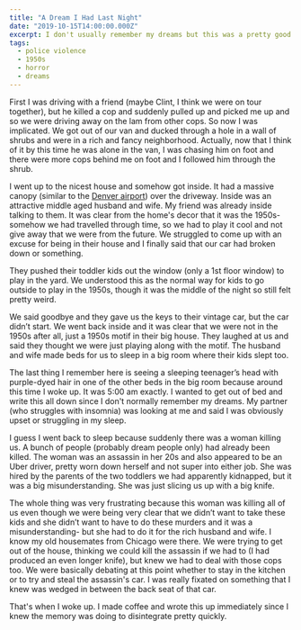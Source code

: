 ```yaml
---
title: "A Dream I Had Last Night"
date: "2019-10-15T14:00:00.000Z"
excerpt: I don't usually remember my dreams but this was a pretty good one.
tags:
  - police violence
  - 1950s
  - horror
  - dreams
---
```


First I was driving with a friend (maybe Clint, I think we were on tour
together), but he killed a cop and suddenly pulled up and picked me up and so we
were driving away on the lam from other cops. So now I was implicated. We got
out of our van and ducked through a hole in a wall of shrubs and were in a rich
and fancy neighborhood. Actually, now that I think of it by this time he was
alone in the van, I was chasing him on foot and there were more cops behind me
on foot and I followed him through the shrub.

I went up to the nicest house and somehow got inside. It had a massive canopy
(similar to the
[Denver airport](https://duckduckgo.com/?q=denver+airport+awning&iax=images&ia=images))
over the driveway. Inside was an attractive middle aged husband and wife. My
friend was already inside talking to them. It was clear from the home's decor
that it was the 1950s- somehow we had travelled through time, so we had to play
it cool and not give away that we were from the future. We struggled to come up
with an excuse for being in their house and I finally said that our car had
broken down or something.

They pushed their toddler kids out the window (only a 1st floor window) to play
in the yard. We understood this as the normal way for kids to go outside to play
in the 1950s, though it was the middle of the night so still felt pretty weird.

We said goodbye and they gave us the keys to their vintage car, but the car
didn’t start. We went back inside and it was clear that we were not in the 1950s
after all, just a 1950s motif in their big house. They laughed at us and said
they thought we were just playing along with the motif. The husband and wife
made beds for us to sleep in a big room where their kids slept too.

The last thing I remember here is seeing a sleeping teenager’s head with
purple-dyed hair in one of the other beds in the big room because around this
time I woke up. It was 5:00 am exactly. I wanted to get out of bed and write
this all down since I don't normally remember my dreams. My partner (who
struggles with insomnia) was looking at me and said I was obviously upset or
struggling in my sleep.

I guess I went back to sleep because suddenly there was a woman killing us. A
bunch of people (probably dream people only) had already been killed. The woman
was an assassin in her 20s and also appeared to be an Uber driver, pretty worn
down herself and not super into either job. She was hired by the parents of the
two toddlers we had apparently kidnapped, but it was a big misunderstanding. She
was just slicing us up with a big knife.

The whole thing was very frustrating because this woman was killing all of us
even though we were being very clear that we didn’t want to take these kids and
she didn’t want to have to do these murders and it was a misunderstanding- but
she had to do it for the rich husband and wife. I know my old housemates from
Chicago were there. We were trying to get out of the house, thinking we could
kill the assassin if we had to (I had produced an even longer knife), but knew
we had to deal with those cops too. We were basically debating at this point
whether to stay in the kitchen or to try and steal the assassin's car. I was
really fixated on something that I knew was wedged in between the back seat of
that car.

That's when I woke up. I made coffee and wrote this up immediately since I knew
the memory was doing to disintegrate pretty quickly.
